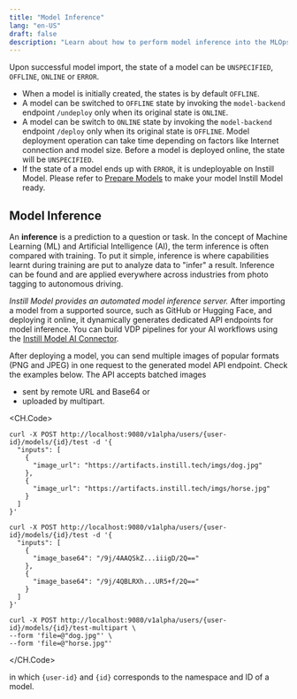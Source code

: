 ```yaml
---
title: "Model Inference"
lang: "en-US"
draft: false
description: "Learn about how to perform model inference into the MLOps tool Instill Model https://github.com/instill-ai/model"
---
```


Upon successful model import, the state of a model can be `UNSPECIFIED`, `OFFLINE`, `ONLINE` or `ERROR`.

- When a model is initially created, the states is by default `OFFLINE`.
- A model can be switched to `OFFLINE` state by invoking the `model-backend` endpoint `/undeploy` only when its original state is `ONLINE`.
- A model can be switch to `ONLINE` state by invoking the `model-backend` endpoint `/deploy` only when its original state is `OFFLINE`. Model deployment operation can take time depending on factors like Internet connection and model size. Before a model is deployed online, the state will be `UNSPECIFIED`.
- If the state of a model ends up with `ERROR`, it is undeployable on Instill Model. Please refer to [Prepare Models](./prepare-models) to make your model Instill Model ready.

<div align="center">
  <ZoomableImg
    src="/docs-assets/core-concepts/model-state.svg"
    alt="  The finite-state-machine (FSM) diagram for the model state transition logic"
    width="600px"
  />
</div>

## Model Inference

An **inference** is a prediction to a question or task. In the concept of Machine Learning (ML) and Artificial Intelligence (AI), the term inference is often compared with training.
To put it simple, inference is where capabilities learnt during training are put to analyze data to "infer" a result.
Inference can be found and are applied everywhere across industries from photo tagging to autonomous driving.

_Instill Model provides an automated model inference server._
After importing a model from a supported source, such as GitHub or Hugging Face, and deploying it online,
it dynamically generates dedicated API endpoints for model inference.
You can build VDP pipelines for your AI workflows using the [Instill Model AI Connector](../vdp/connectors/instill-model).

After deploying a model, you can send multiple images of popular formats (PNG and JPEG) in one request to the generated model API endpoint.
Check the examples below. The API accepts batched images

- sent by remote URL and Base64 or
- uploaded by multipart.

<CH.Code>

```shellscript cURL(url)
curl -X POST http://localhost:9080/v1alpha/users/{user-id}/models/{id}/test -d '{
  "inputs": [
    {
      "image_url": "https://artifacts.instill.tech/imgs/dog.jpg"
    },
    {
      "image_url": "https://artifacts.instill.tech/imgs/horse.jpg"
    }
  ]
}'
```

```shellscript cURL(base64)
curl -X POST http://localhost:9080/v1alpha/users/{user-id}/models/{id}/test -d '{
  "inputs": [
    {
      "image_base64": "/9j/4AAQSkZ...iiigD/2Q=="
    },
    {
      "image_base64": "/9j/4QBLRXh...UR5+f/2Q=="
    }
  ]
}'
```

```shellscript cURL(multipart)
curl -X POST http://localhost:9080/v1alpha/users/{user-id}/models/{id}/test-multipart \
--form 'file=@"dog.jpg"' \
--form 'file=@"horse.jpg"'
```

</CH.Code>

in which `{user-id}` and `{id}` corresponds to the namespace and ID of a model.
